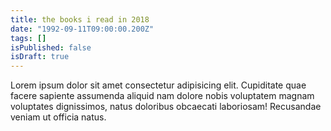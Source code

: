```yaml
---
title: the books i read in 2018
date: "1992-09-11T09:00:00.200Z"
tags: []
isPublished: false
isDraft: true
---
```


Lorem ipsum dolor sit amet consectetur adipisicing elit. Cupiditate quae facere
sapiente assumenda aliquid nam dolore nobis voluptatem magnam voluptates
dignissimos, natus doloribus obcaecati laboriosam! Recusandae veniam ut officia
natus.
